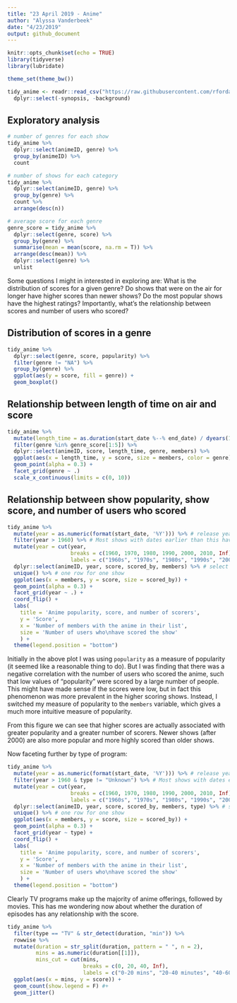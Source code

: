 ```yaml
---
title: "23 April 2019 - Anime"
author: "Alyssa Vanderbeek"
date: "4/23/2019"
output: github_document
---
```


```r
knitr::opts_chunk$set(echo = TRUE)
library(tidyverse)
library(lubridate)

theme_set(theme_bw())
```

```r
tidy_anime <- readr::read_csv("https://raw.githubusercontent.com/rfordatascience/tidytuesday/master/data/2019/2019-04-23/tidy_anime.csv") %>%
  dplyr::select(-synopsis, -background)
```

## Exploratory analysis

```r
# number of genres for each show 
tidy_anime %>%
  dplyr::select(animeID, genre) %>%
  group_by(animeID) %>%
  count

# number of shows for each category 
tidy_anime %>%
  dplyr::select(animeID, genre) %>%
  group_by(genre) %>%
  count %>%
  arrange(desc(n))

# average score for each genre
genre_score = tidy_anime %>%
  dplyr::select(genre, score) %>%
  group_by(genre) %>%
  summarise(mean = mean(score, na.rm = T)) %>%
  arrange(desc(mean)) %>%
  dplyr::select(genre) %>%
  unlist
```


Some questions I might in interested in exploring are:
What is the distribution of scores for a given genre?
Do shows that were on the air for longer have higher scores than newer shows?
Do the most popular shows have the highest ratings? Importantly, what's the relationship between scores and number of users who scored?


## Distribution of scores in a genre
```r
tidy_anime %>%
  dplyr::select(genre, score, popularity) %>%
  filter(genre != "NA") %>%
  group_by(genre) %>%
  ggplot(aes(y = score, fill = genre)) +
  geom_boxplot() 
```


## Relationship between length of time on air and score
```r
tidy_anime %>%
  mutate(length_time = as.duration(start_date %--% end_date) / dyears(1)) %>%
  filter(genre %in% genre_score[1:5]) %>%
  dplyr::select(animeID, score, length_time, genre, members) %>%
  ggplot(aes(x = length_time, y = score, size = members, color = genre)) +
  geom_point(alpha = 0.3) +
  facet_grid(genre ~ .)
  scale_x_continuous(limits = c(0, 10))
```


## Relationship between show popularity, show score, and number of users who scored
```r

tidy_anime %>%
  mutate(year = as.numeric(format(start_date, '%Y'))) %>% # release year
  filter(year > 1960) %>% # Most shows with dates earlier than this have missing data
  mutate(year = cut(year,
                    breaks = c(1960, 1970, 1980, 1990, 2000, 2010, Inf),
                    labels = c("1960s", "1970s", "1980s", "1990s", "2000s", "2010s"))) %>% # group year into decades
  dplyr::select(animeID, year, score, scored_by, members) %>% # select relevant cols
  unique() %>% # one row for one show
  ggplot(aes(x = members, y = score, size = scored_by)) +
  geom_point(alpha = 0.3) +
  facet_grid(year ~ .) +
  coord_flip() + 
  labs(
    title = 'Anime popularity, score, and number of scorers',
    y = 'Score',
    x = 'Number of members with the anime in their list',
    size = 'Number of users who\nhave scored the show'  
    ) +
  theme(legend.position = "bottom") 

```

Initially in the above plot I was using `popularity` as a measure of popularity (it seemed like a reasonable thing to do). But I was finding that there was a negative correlation with the number of users who scored the anime, such that low values of "popularity" were scored by a large number of people. This might have made sense if the scores were low, but in fact this phenomenon was more prevalent in the higher scoring shows. Instead, I switched my measure of popularity to the `members` variable, which gives a much more intuitive measure of popularity. 

From this figure we can see that higher scores are actually associated with greater popularity and a greater number of scorers. Newer shows (after 2000) are also more popular and more highly scored than older shows.


Now faceting further by type of program:

```r
tidy_anime %>%
  mutate(year = as.numeric(format(start_date, '%Y'))) %>% # release year
  filter(year > 1960 & type != "Unknown") %>% # Most shows with dates earlier than this have missing data
  mutate(year = cut(year,
                    breaks = c(1960, 1970, 1980, 1990, 2000, 2010, Inf),
                    labels = c("1960s", "1970s", "1980s", "1990s", "2000s", "2010s"))) %>% # group year into decades
  dplyr::select(animeID, year, score, scored_by, members, type) %>% # select relevant cols
  unique() %>% # one row for one show
  ggplot(aes(x = members, y = score, size = scored_by)) +
  geom_point(alpha = 0.3) +
  facet_grid(year ~ type) +
  coord_flip() + 
  labs(
    title = 'Anime popularity, score, and number of scorers',
    y = 'Score',
    x = 'Number of members with the anime in their list',
    size = 'Number of users who\nhave scored the show'  
    ) +
  theme(legend.position = "bottom") 
```


Clearly TV programs make up the majority of anime offerings, followed by movies. This has me wondering now about whether the duration of episodes has any relationship with the score.

```r
tidy_anime %>%
  filter(type == "TV" & str_detect(duration, "min")) %>%
  rowwise %>%
  mutate(duration = str_split(duration, pattern = " ", n = 2),
         mins = as.numeric(duration[[1]]),
         mins_cut = cut(mins,
                        breaks = c(0, 20, 40, Inf),
                        labels = c("0-20 mins", "20-40 minutes", "40-60 mins"))) %>%
  ggplot(aes(x = mins, y = score)) + 
  geom_count(show.legend = F) #+
  geom_jitter()


```

